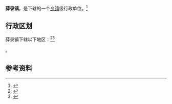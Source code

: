 {{中国乡级行政区|61/04/24/101/000}}

'''薛录镇'''，是{{PRC admin/fullname|61/04/24/101/000|3}}下辖的一个[[乡镇|乡镇]]级行政单位。<ref>{{PRC admin/ref sgc|{{PRC admin/parent|61/04/24/101/000}}}}</ref>

== 行政区划 ==

薛录镇下辖以下地区：<ref>{{PRC admin/ref sgc|61/04/24/101/000}}</ref><ref>{{Cite web |url=http://www.tcmap.com.cn/shanxi/qianxian_xueluzhen.html |title=陕西省咸阳市乾县薛录镇 |accessdate=2019-03-25 |archive-date=2019-03-25 |archive-url=https://web.archive.org/web/20190325032628/http://www.tcmap.com.cn/shanxi/qianxian_xueluzhen.html |dead-url=no }}</ref>

{{PRC admin/children|61/04/24/101/000}}。

== 参考资料 ==

{{reflist}}

{{行政区划小作品}}
{{PRC admin/navcat|61/04/24/101/000}}
